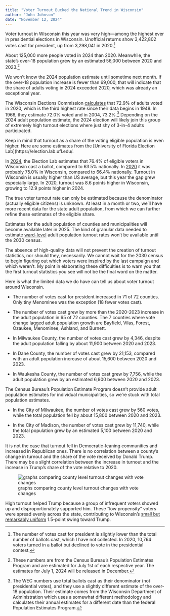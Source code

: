 ```yaml
---
title: "Voter Turnout Bucked the National Trend in Wisconsin"
author: "John Johnson"
date: "November 12, 2024"
---
```


Voter turnout in Wisconsin this year was very high—among the highest ever in presidential elections in Wisconsin. Unofficial returns show 3,422,802 votes cast for president, up from 3,298,041 in 2020.^[The number of votes cast for president is slightly lower than the total number of ballots cast, which I have not collected. In 2020, 10,764 voters turned in a ballot but declined to vote in the presidential contest.]

About 125,000 more people voted in 2024 than 2020. Meanwhile, the state’s over-18 population grew by an estimated 56,000 between 2020 and 2023.^[These numbers are from the Census Bureau’s Population Estimates Program and are estimated for July 1st of each respective year. The estimates for July 1, 2024 will be released in December.]

We won’t know the 2024 population estimate until sometime next month. If the over-18 population increase is fewer than 69,000, that will indicate that the share of adults voting in 2024 exceeded 2020, which was already an exceptional year.

The Wisconsin Elections Commission [calculates](https://elections.wi.gov/statistics-data/voter-turnout) that 72.9% of adults voted in 2020, which is the third highest rate since their data begins in 1948. In 1966, they estimate 72.0% voted and in 2004, 73.2%.^[The WEC numbers use total ballots cast as their denominator (not presidential votes), and they use a slightly different estimate of the over-18 population. Their estimate comes from the Wisconsin Department of Administration which uses a somewhat different methodology and calculates their annual estimates for a different date than the federal Population Estimates Program.] Depending on the 2024 adult population estimate, the 2024 election will likely join this group of extremely high turnout elections where just shy of 3-in-4 adults participated.

Keep in mind that turnout as a share of the voting eligible population is even higher. Here are some estimates from the [University of Florida Election Lab](https://election.lab.ufl.edu/.

In [2024](https://election.lab.ufl.edu/2024-general-election-turnout/), the Election Lab estimates that 76.4% of eligible voters in Wisconsin cast a ballot, compared to 63.5% nationally. In [2020](https://election.lab.ufl.edu/voter-turnout/2020-general-election-turnout/) it was probably 75.0% in Wisconsin, compared to 66.4% nationally. Turnout in Wisconsin is usually higher than US average, but this year the gap grew especially large. In 2020, turnout was 8.6 points higher in Wisconsin, growing to 12.9 points higher in 2024.

The true voter turnout rate can only be estimated because the denominator (actually eligible citizens) is unknown. At least in a month or two, we’ll have more recent data for the state adult population, from which we can further refine these estimates of the eligible share.

Estimates for the adult population of counties and municipalities will become available later in 2025. The kind of granular data needed to estimate [ward-level](https://law.marquette.edu/assets/community/lubar/posts/MilwaukeeVoterTurnout_3-9-2023.html) adult population turnout rates won’t be available until the 2030 census.

The absence of high-quality data will not prevent the creation of turnout statistics, nor should they, necessarily. We cannot wait for the 2030 census to begin figuring out which voters were inspired by the last campaign and which weren’t. My point in elaborating these difficulties is to warn you that the first turnout statistics you see will not be the final word on the matter.

Here is what the limited data we do have can tell us about voter turnout around Wisconsin.

* The number of votes cast for president increased in 71 of 72 counties. Only tiny Menominee was the exception (18 fewer votes cast).

* The number of votes cast grew by more than the 2020-2023 increase in the adult population in 65 of 72 counties. The 7 counties where vote change lagged adult population growth are Bayfield, Vilas, Forest, Ozaukee, Menominee, Ashland, and Burnett.

* In Milwaukee County, the number of votes cast grew by 4,346, despite the adult population falling by about 11,900 between 2020 and 2023.

* In Dane County, the number of votes cast grew by 21,153, compared with an adult population increase of about 15,600 between 2020 and 2023.

* In Waukesha County, the number of votes cast grew by 7,756, while the adult population grew by an estimated 6,900 between 2020 and 2023.

The Census Bureau’s Population Estimate Program doesn’t provide adult population estimates for individual municipalities, so we’re stuck with total population estimates.

* In the City of Milwaukee, the number of votes cast grew by 560 votes, while the total population fell by about 15,800 between 2020 and 2023.

* In the City of Madison, the number of votes cast grew by 11,740, while the total population grew by an estimated 5,100 between 2020 and 2023.

It is not the case that turnout fell in Democratic-leaning communities and increased in Republican ones. There is no correlation between a county’s change in turnout and the share of the vote received by Donald Trump. There may be a slight correlation between the increase in turnout and the increase in Trump’s share of the vote relative to 2020.

![graphs comparing county level turnout changes with vote changes](graphics/county-turnoutchange-comparison.png)

High turnout helped Trump because a group of infrequent voters showed up and disproportionately supported him. These “low propensity” voters were spread evenly across the state, contributing to Wisconsin’s [small but remarkably uniform](https://www.jsonline.com/story/news/politics/elections/2024/11/12/gilbert-narrow-trump-win-confirms-wisconsin-as-a-very-purple-state/76193857007/) 1.5-point swing toward Trump.
